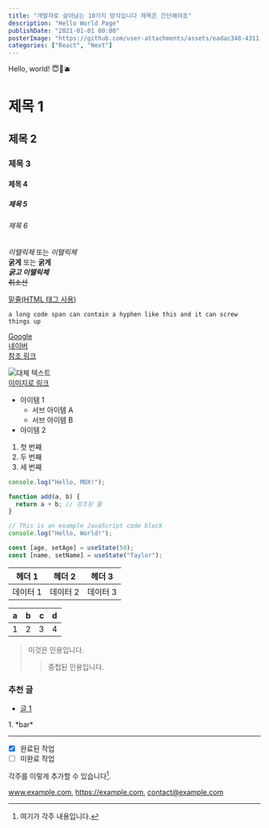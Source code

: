 ```yaml
---
title: "개발자로 살아남는 10가지 방식입니다 제목은 간단해야죠"
description: "Hello World Page"
publishDate: "2021-01-01 00:00"
posterImage: "https://github.com/user-attachments/assets/eadac348-4311-4cfb-af04-e52fef67ad9b"
categories: ["React", "Next"]
---
```


Hello, world! 😇🚚🫐

# 제목 1

## 제목 2

### 제목 3

#### 제목 4

##### 제목 5

###### 제목 6

_이탤릭체_ 또는 _이탤릭체_  
**굵게** 또는 **굵게**  
**_굵고 이탤릭체_**  
~~취소선~~

<u>밑줄(HTML 태그 사용)</u>

`a long code span can contain a hyphen like this and it can screw things up`

[Google](https://google.com)  
[네이버](https://naver.com "링크 설명")  
[참조 링크][1]

[1]: https://github.com "GitHub으로 이동"

![대체 텍스트](https://picsum.photos/200/300 "이미지 설명")  
[이미지로 링크](https://example.com)

- 아이템 1
  - 서브 아이템 A
  - 서브 아이템 B
- 아이템 2

1. 첫 번째
2. 두 번째
3. 세 번째

```javascript
console.log("Hello, MDX!");
```

```javascript {highlight: [2]}
function add(a, b) {
  return a + b; // 강조된 줄
}
```

```js title="example.js"
// This is an example JavaScript code block
console.log("Hello, World!");
```

```js /age/#v /name/#v /setAge/#s /setName/#s /50/#i /"Taylor"/#i
const [age, setAge] = useState(50);
const [name, setName] = useState("Taylor");
```

| 헤더 1   | 헤더 2   | 헤더 3   |
| -------- | -------- | -------- |
| 데이터 1 | 데이터 2 | 데이터 3 |

| a   | b   |   c |  d  |
| --- | :-- | --: | :-: |
| 1   | 2   |   3 |  4  |

> 이것은 인용입니다.
>
> > 중첩된 인용입니다.

<aside>
  <h3>추천 글</h3>
  <ul>
    <li>
      <a href="#">글 1</a>
    </li>
  </ul>
</aside>

<script>foo</script>1. *bar*

---

- [x] 완료된 작업
- [ ] 미완료 작업

각주를 이렇게 추가할 수 있습니다[^1].

[^1]: 여기가 각주 내용입니다.

www.example.com, https://example.com, contact@example.com
